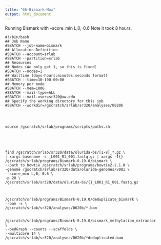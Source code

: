 ```yaml
---
title: "06-Bismark-Mox"
output: html_document
---
```


Running Bismark with --score_min L,0,-0.6 
Note it took 8 hours.


```
#!/bin/bash
## Job Name
#SBATCH --job-name=bismark
## Allocation Definition
#SBATCH --account=srlab
#SBATCH --partition=srlab
## Resources
## Nodes (We only get 1, so this is fixed)
#SBATCH --nodes=1
## Walltime (days-hours:minutes:seconds format)
#SBATCH --time=10-100:00:00
## Memory per node
#SBATCH --mem=100G
#SBATCH --mail-type=ALL
#SBATCH --mail-user=sr320@uw.edu
## Specify the working directory for this job
#SBATCH --workdir=/gscratch/srlab/sr320/analyses/0620b




source /gscratch/srlab/programs/scripts/paths.sh





find /gscratch/srlab/sr320/data/olurida-bs/[1-8]_*.gz \
| xargs basename -s _L001_R1_001.fastq.gz | xargs -I{} /gscratch/srlab/programs/Bismark-0.19.0/bismark \
--path_to_bowtie /gscratch/srlab/programs/bowtie2-2.1.0 \
-genome /gscratch/srlab/sr320/data/olurida-genomes/v081 \
--score_min L,0,-0.6 \
-p 28 \
/gscratch/srlab/sr320/data/olurida-bs/{}_L001_R1_001.fastq.gz



/gscratch/srlab/programs/Bismark-0.19.0/deduplicate_bismark \
--bam -s \
/gscratch/srlab/sr320/analyses/0620b/*.bam


/gscratch/srlab/programs/Bismark-0.19.0/bismark_methylation_extractor \
--bedGraph --counts --scaffolds \
--multicore 14 \
/gscratch/srlab/sr320/analyses/0620b/*deduplicated.bam

```
